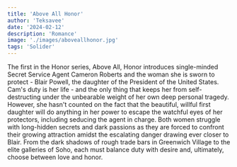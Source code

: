 ```yaml
---
title: 'Above All Honor'
author: 'Teksavee'
date: '2024-02-12'
description: 'Romance'
image: './images/aboveallhonor.jpg'
tags: 'Solider'
---
```



The first in the Honor series, Above All, Honor introduces single-minded Secret Service Agent Cameron Roberts and the woman she is sworn to protect - Blair Powell, the daughter of the President of the United States. Cam's duty is her life - and the only thing that keeps her from self-destructing under the unbearable weight of her own deep personal tragedy. However, she hasn't counted on the fact that the beautiful, willful first daughter will do anything in her power to escape the watchful eyes of her protectors, including seducing the agent in charge. Both women struggle with long-hidden secrets and dark passions as they are forced to confront their growing attraction amidst the escalating danger drawing ever closer to Blair. From the dark shadows of rough trade bars in Greenwich Village to the elite galleries of Soho, each must balance duty with desire and, ultimately, choose between love and honor.
